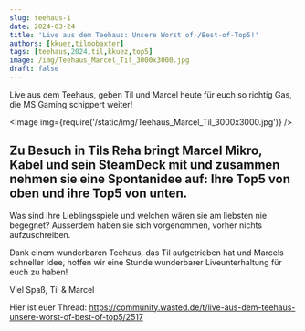 ```yaml
---
slug: teehaus-1
date: 2024-03-24
title: 'Live aus dem Teehaus: Unsere Worst of-/Best-of-Top5!'
authors: [kkuez,tilmobaxter]
tags: [teehaus,2024,til,kkuez,top5]
image: /img/Teehaus_Marcel_Til_3000x3000.jpg
draft: false
---
```



Live aus dem Teehaus, geben Til und Marcel heute für euch so richtig Gas, die MS Gaming schippert weiter!

<Image img={require('/static/img/Teehaus_Marcel_Til_3000x3000.jpg')} />

<!--truncate-->

## Zu Besuch in Tils Reha bringt Marcel Mikro, Kabel und sein SteamDeck mit und zusammen nehmen sie eine Spontanidee auf: Ihre Top5 von oben und ihre Top5 von unten.

Was sind ihre Lieblingsspiele und welchen wären sie am liebsten nie begegnet?
Ausserdem haben sie sich vorgenommen, vorher nichts aufzuschreiben.

Dank einem wunderbaren Teehaus, das Til aufgetrieben hat und Marcels schneller Idee, hoffen wir eine Stunde wunderbarer Liveunterhaltung für euch zu haben!

Viel Spaß,
Til & Marcel

Hier ist euer Thread:
https://community.wasted.de/t/live-aus-dem-teehaus-unsere-worst-of-best-of-top5/2517

<ReactPlayer
    width="100%"
    height="50px"
    controls
    url='https://m10z.picnotes.de/Spezial/teehaus_1.mp3'
/>
